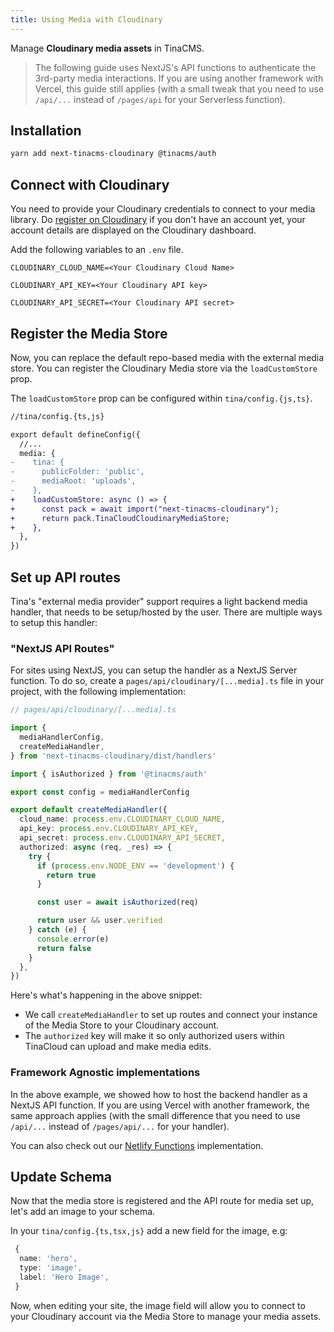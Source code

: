 ```yaml
---
title: Using Media with Cloudinary
---
```


Manage **Cloudinary media assets** in TinaCMS.

> The following guide uses NextJS's API functions to authenticate the 3rd-party media interactions. If you are using another framework with Vercel, this guide still applies (with a small tweak that you need to use `/api/...` instead of `/pages/api` for your Serverless function).

## Installation

```bash
yarn add next-tinacms-cloudinary @tinacms/auth
```

## Connect with Cloudinary

You need to provide your Cloudinary credentials to connect to your media library. Do [register on Cloudinary](https://cloudinary.com/users/register/free) if you don't have an account yet, your account details are displayed on the Cloudinary dashboard.

Add the following variables to an `.env` file.

```env
CLOUDINARY_CLOUD_NAME=<Your Cloudinary Cloud Name>

CLOUDINARY_API_KEY=<Your Cloudinary API key>

CLOUDINARY_API_SECRET=<Your Cloudinary API secret>
```

## Register the Media Store

Now, you can replace the default repo-based media with the external media store. You can register the Cloudinary Media store via the `loadCustomStore` prop.

The `loadCustomStore` prop can be configured within `tina/config.{js,ts}`.

```diff
//tina/config.{ts,js}

export default defineConfig({
  //...
  media: {
-    tina: {
-      publicFolder: 'public',
-      mediaRoot: 'uploads',
-    },
+    loadCustomStore: async () => {
+      const pack = await import("next-tinacms-cloudinary");
+      return pack.TinaCloudCloudinaryMediaStore;
+    },
  },
})
```

## Set up API routes

Tina's "external media provider" support requires a light backend media handler, that needs to be setup/hosted by the user. There are multiple ways to setup this handler:

### "NextJS API Routes"

For sites using NextJS, you can setup the handler as a NextJS Server function. To do so, create a `pages/api/cloudinary/[...media].ts` file in your project, with the following implementation:

```ts
// pages/api/cloudinary/[...media].ts

import {
  mediaHandlerConfig,
  createMediaHandler,
} from 'next-tinacms-cloudinary/dist/handlers'

import { isAuthorized } from '@tinacms/auth'

export const config = mediaHandlerConfig

export default createMediaHandler({
  cloud_name: process.env.CLOUDINARY_CLOUD_NAME,
  api_key: process.env.CLOUDINARY_API_KEY,
  api_secret: process.env.CLOUDINARY_API_SECRET,
  authorized: async (req, _res) => {
    try {
      if (process.env.NODE_ENV == 'development') {
        return true
      }

      const user = await isAuthorized(req)

      return user && user.verified
    } catch (e) {
      console.error(e)
      return false
    }
  },
})
```

Here's what's happening in the above snippet:

- We call `createMediaHandler` to set up routes and connect your instance of the Media Store to your Cloudinary account.
- The `authorized` key will make it so only authorized users within TinaCloud can upload and make media edits.

### Framework Agnostic implementations

In the above example, we showed how to host the backend handler as a NextJS API function. If you are using Vercel with another framework, the same approach applies (with the small difference that you need to use `/api/...` instead of `/pages/api/...` for your handler).

You can also check out our [Netlify Functions](/docs/reference/media/external/authentication/#option-3-netlify-functions) implementation.

## Update Schema

Now that the media store is registered and the API route for media set up, let's add an image to your schema.

In your `tina/config.{ts,tsx,js}` add a new field for the image, e.g:

```ts
 {
  name: 'hero',
  type: 'image',
  label: 'Hero Image',
 }
```

Now, when editing your site, the image field will allow you to connect to your Cloudinary account via the Media Store to manage your media assets.
